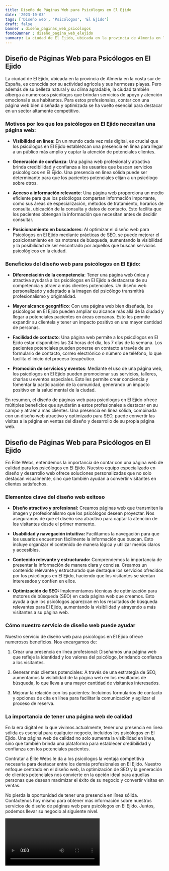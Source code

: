 ```yaml
---
title: Diseño de Páginas Web para Psicólogos en El Ejido
date: '2023-10-03'
tags: ['Diseño web', 'Psicólogos', 'El Ejido']
draft: false
banner : diseño_paginas_web_psicólogos
fondoBanner : diseño_pagina_web_elejido
summary: La ciudad de El Ejido, ubicada en la provincia de Almería en la costa sur de España, es conocida por su actividad agrícola y sus hermosas playas. Pero además de su belleza natural y su clima agradable, la ciudad también alberga a numerosos psicólogos que brindan servicios de apoyo y atención emocional a sus habitantes. Para estos profesionales, contar con una página web bien diseñada y optimizada se ha vuelto esencial para destacar en un sector altamente competitivo.
---
```


## Diseño de Páginas Web para Psicólogos en El Ejido

La ciudad de El Ejido, ubicada en la provincia de Almería en la costa sur de España, es conocida por su actividad agrícola y sus hermosas playas. Pero además de su belleza natural y su clima agradable, la ciudad también alberga a numerosos psicólogos que brindan servicios de apoyo y atención emocional a sus habitantes. Para estos profesionales, contar con una página web bien diseñada y optimizada se ha vuelto esencial para destacar en un sector altamente competitivo.

### Motivos por los que los psicólogos en El Ejido necesitan una página web:

- **Visibilidad en línea**: En un mundo cada vez más digital, es crucial que los psicólogos en El Ejido establezcan una presencia en línea para llegar a un público más amplio y captar la atención de potenciales clientes.

- **Generación de confianza**: Una página web profesional y atractiva brinda credibilidad y confianza a los usuarios que buscan servicios psicológicos en El Ejido. Una presencia en línea sólida puede ser determinante para que los pacientes potenciales elijan a un psicólogo sobre otros.

- **Acceso a información relevante**: Una página web proporciona un medio eficiente para que los psicólogos compartan información importante, como sus áreas de especialización, métodos de tratamiento, horarios de consulta, ubicación de la consulta y datos de contacto. Esto facilita que los pacientes obtengan la información que necesitan antes de decidir consultar.

- **Posicionamiento en buscadores**: Al optimizar el diseño web para Psicólogos en El Ejido mediante prácticas de SEO, se puede mejorar el posicionamiento en los motores de búsqueda, aumentando la visibilidad y la posibilidad de ser encontrado por aquellos que buscan servicios psicológicos en la ciudad.

### Beneficios del diseño web para psicólogos en El Ejido:

- **Diferenciación de la competencia**: Tener una página web única y atractiva ayudará a los psicólogos en El Ejido a destacarse de su competencia y atraer a más clientes potenciales. Un diseño web personalizado y adaptado a la imagen del psicólogo transmitirá profesionalismo y originalidad.

- **Mayor alcance geográfico**: Con una página web bien diseñada, los psicólogos en El Ejido pueden ampliar su alcance más allá de la ciudad y llegar a potenciales pacientes en áreas cercanas. Esto les permite expandir su clientela y tener un impacto positivo en una mayor cantidad de personas.

- **Facilidad de contacto**: Una página web permite a los psicólogos en El Ejido estar disponibles las 24 horas del día, los 7 días de la semana. Los pacientes potenciales pueden ponerse en contacto a través de un formulario de contacto, correo electrónico o número de teléfono, lo que facilita el inicio del proceso terapéutico.

- **Promoción de servicios y eventos**: Mediante el uso de una página web, los psicólogos en El Ejido pueden promocionar sus servicios, talleres, charlas u eventos especiales. Esto les permite crear conciencia y fomentar la participación de la comunidad, generando un impacto positivo en la salud mental de la ciudad.

En resumen, el diseño de páginas web para psicólogos en El Ejido ofrece múltiples beneficios que ayudarán a estos profesionales a destacar en su campo y atraer a más clientes. Una presencia en línea sólida, combinada con un diseño web atractivo y optimizado para SEO, puede convertir las visitas a la página en ventas del diseño y desarrollo de su propia página web.

<GifSeo />

<Cta />

## Diseño de Páginas Web para Psicólogos en El Ejido

En Élite Webs, entendemos la importancia de contar con una página web de calidad para los psicólogos en El Ejido. Nuestro equipo especializado en diseño y desarrollo web ofrece soluciones personalizadas que no solo destacan visualmente, sino que también ayudan a convertir visitantes en clientes satisfechos.

### Elementos clave del diseño web exitoso

- **Diseño atractivo y profesional:** Creamos páginas web que transmiten la imagen y profesionalismo que los psicólogos desean proyectar. Nos aseguramos de que el diseño sea atractivo para captar la atención de los visitantes desde el primer momento.

- **Usabilidad y navegación intuitiva:** Facilitamos la navegación para que los usuarios encuentren fácilmente la información que buscan. Esto incluye organizar el contenido de manera lógica y utilizar menús claros y accesibles.

- **Contenido relevante y estructurado:** Comprendemos la importancia de presentar la información de manera clara y concisa. Creamos un contenido relevante y estructurado que destaque los servicios ofrecidos por los psicólogos en El Ejido, haciendo que los visitantes se sientan interesados y confíen en ellos.

- **Optimización de SEO:** Implementamos técnicas de optimización para motores de búsqueda (SEO) en cada página web que creamos. Esto ayuda a que los psicólogos aparezcan en los resultados de búsqueda relevantes para El Ejido, aumentando la visibilidad y atrayendo a más visitantes a su página web.

### Cómo nuestro servicio de diseño web puede ayudar

Nuestro servicio de diseño web para psicólogos en El Ejido ofrece numerosos beneficios. Nos encargamos de:

1. Crear una presencia en línea profesional: Diseñamos una página web que refleje la identidad y los valores del psicólogo, brindando confianza a los visitantes.

2. Generar más clientes potenciales: A través de una estrategia de SEO, aumentamos la visibilidad de la página web en los resultados de búsqueda, lo que lleva a una mayor cantidad de visitantes interesados.

3. Mejorar la relación con los pacientes: Incluimos formularios de contacto y opciones de cita en línea para facilitar la comunicación y agilizar el proceso de reserva.

### La importancia de tener una página web de calidad

En la era digital en la que vivimos actualmente, tener una presencia en línea sólida es esencial para cualquier negocio, incluidos los psicólogos en El Ejido. Una página web de calidad no solo aumenta la visibilidad en línea, sino que también brinda una plataforma para establecer credibilidad y confianza con los potenciales pacientes.

Contratar a Élite Webs le da a los psicólogos la ventaja competitiva necesaria para destacar entre los demás profesionales en El Ejido. Nuestro enfoque centrado en el diseño web, la optimización de SEO y la generación de clientes potenciales nos convierte en la opción ideal para aquellas personas que desean maximizar el éxito de su negocio y convertir visitas en ventas.

No pierda la oportunidad de tener una presencia en línea sólida. Contáctenos hoy mismo para obtener más información sobre nuestros servicios de diseño de páginas web para psicólogos en El Ejido. Juntos, podemos llevar su negocio al siguiente nivel.

<Video />

<CtaBot job='Psicólogos' city='El Ejido'/>

<Gmaps query='El Ejido+españa+maps' />
